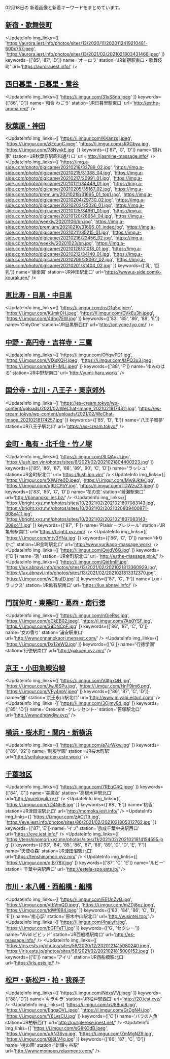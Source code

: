 

02月18日の
新着画像と新着キーワードをまとめています。

<DmmAffiliateIns />

## [新宿・歌舞伎町](/busty/0010)
<UpdateInfo
    img_links={[
    'https://aurora.iest.info/photos/sites/13/2020/11/2020112419210481-600x757.jpeg',
    'https://aurora.iest.info/photos/sites/13/2021/02/2021021803431466.jpeg'
    ]}
    keywords={['85', '87', 'D']}
    name='オーロラ'
    station='JR新宿駅東口・歌舞伎町'
    url='https://aurora.iest.info/'
/>
<DmmAffiliateIns />

## [西日暮里・日暮里・鶯谷](/busty/0060)
<UpdateInfo
    img_links={[
    'https://i.imgur.com/31xS8nb.jpeg'
    ]}
    keywords={['86', 'D']}
    name='和合 わごう'
    station='JR日暮里駅東口'
    url='http://esthe-aroma.red/'
/>
<DmmAffiliateIns />

## [秋葉原・神田](/busty/0080)
<UpdateInfo
    img_links={[
    'https://i.imgur.com/KKanzgI.jpeg',
    'https://i.imgur.com/zlEcugC.jpeg',
    'https://i.imgur.com/sRXGbya.jpg',
    'https://i.imgur.com/78NyvkE.jpg'
    ]}
    keywords={['87', 'C', 'D']}
    name='隠れ家'
    station='JR秋葉原駅昭和通り口'
    url='http://jasmine-massage.info/'
/>
<UpdateInfo
    img_links={[
    'https://img.a-side.com/photo/digicame/20210218/33789_02.jpg',
    'https://img.a-side.com/photo/digicame/20210215/31388_04.jpg',
    'https://img.a-side.com/photo/digicame/20210217/20991_01.jpg',
    'https://img.a-side.com/photo/digicame/20210121/34449_01.jpg',
    'https://img.a-side.com/photo/digicame/20210205/35167_02.jpg',
    'https://img.a-side.com/photo/premium/20210218/31695_01_top1.jpg',
    'https://img.a-side.com/photo/digicame/20210204/29730_02.jpg',
    'https://img.a-side.com/photo/digicame/20210202/25026_01.jpg',
    'https://img.a-side.com/photo/digicame/20210125/34961_01.jpg',
    'https://img.a-side.com/photo/digicame/20210120/26654_04.jpg',
    'https://img.a-side.com/photo/weekly/20201106/bn.jpg',
    'https://img.a-side.com/photo/premium/20210210/31695_01_index.jpg',
    'https://img.a-side.com/photo/digicame/20210211/35215_01.jpg',
    'https://img.a-side.com/photo/digicame/20210216/22456_02.jpg',
    'https://img.a-side.com/photo/weekly/20201023/bn.jpg',
    'https://img.a-side.com/photo/digicame/20210128/31018_01.jpg',
    'https://img.a-side.com/photo/digicame/20210212/34140_01.jpg',
    'https://img.a-side.com/photo/digicame/20210209/28062_02.jpg',
    'https://img.a-side.com/photo/digicame/20210201/31404_02.jpg'
    ]}
    keywords={['乳', '巨乳']}
    name='康楽園'
    station='JR神田駅北口'
    url='https://www.a-side.com/k-kourakuen/'
/>
<DmmAffiliateIns />

## [恵比寿・目黒・中目黒](/busty/0130)
<UpdateInfo
    img_links={[
    'https://i.imgur.com/nsD1q5p.jpeg',
    'https://i.imgur.com/KJmlr0H.jpeg',
    'https://i.imgur.com/DVkEu3h.jpeg',
    'https://i.imgur.com/4dhg7EW.jpg'
    ]}
    keywords={['83', '85', '86', '88', 'E']}
    name='OnlyOne'
    station='JR目黒駅西口'
    url='http://onlyone.tyo.cm/'
/>
<DmmAffiliateIns />

## [中野・高円寺・吉祥寺・三鷹](/busty/0180)
<UpdateInfo
    img_links={[
    'https://i.imgur.com/OYqwPD1.jpg',
    'https://i.imgur.com/VlXsKQH.jpeg',
    'https://i.imgur.com/laPQ3u3.jpeg',
    'https://i.imgur.com/azPHMLi.jpeg'
    ]}
    keywords={['88', 'F']}
    name='ゆみのはる'
    station='JR中野駅南口'
    url='http://yumi-haru.work/'
/>
<DmmAffiliateIns />

## [国分寺・立川・八王子・東京郊外](/busty/0200)
<UpdateInfo
    img_links={[
    'https://es-cream.tokyo/wp-content/uploads/2021/02/WeChat-Image_20210218174311.jpg',
    'https://es-cream.tokyo/wp-content/uploads/2021/02/WeChat-Image_20210218174257.jpg'
    ]}
    keywords={['85', 'D', 'E']}
    name='八王子蜜夢'
    station='JR八王子駅北口'
    url='https://es-cream.tokyo/'
/>
<DmmAffiliateIns />

## [金町・亀有・北千住・竹ノ塚](/busty/0230)
<UpdateInfo
    img_links={[
    'https://i.imgur.com/3LQAqUj.jpg',
    'https://lush.jpn.vin/photos/sites/6/2021/02/2021021804400223.jpg'
    ]}
    keywords={['85', '86', '87', '88', '89', '90', 'C', 'D']}
    name='ラッシュ'
    station='JR金町駅北口'
    url='https://lush.jpn.vin/'
/>
<UpdateInfo
    img_links={[
    'https://i.imgur.com/XWJYe0D.jpeg',
    'https://i.imgur.com/Mw9JkaV.jpg',
    'https://i.imgur.com/q9DCPbY.jpg',
    'https://i.imgur.com/TDWzuZ3.jpeg'
    ]}
    keywords={['83', '85', 'C', 'D']}
    name='花の恋'
    station='綾瀬駅東口'
    url='http://bananokoi.ies.bz/'
/>
<UpdateInfo
    img_links={[
    'https://bright.xyz.mn/photos/sites/10/2021/02/2021021807083143.jpg',
    'https://bright.xyz.mn/photos/sites/10/2021/02/2021020809400871-308x411.jpg',
    'https://bright.xyz.mn/photos/sites/10/2021/02/2021021807083143-308x411.jpg'
    ]}
    keywords={['87', 'F']}
    name='Plaisir・プレジール'
    station='JR亀有駅南口'
    url='https://bright.xyz.mn/'
/>
<UpdateInfo
    img_links={[
    'https://i.imgur.com/mtv3YNa.jpg'
    ]}
    keywords={['86', 'C', 'D']}
    name='ゆりかご'
    station='JR金町駅北口'
    url='http://www.yurikago-massage.work/'
/>
<UpdateInfo
    img_links={[
    'https://i.imgur.com/QvjdV6G.jpg'
    ]}
    keywords={['D']}
    name='雅'
    station='JR金町駅北口'
    url='http://esthe-massage.pink/'
/>
<UpdateInfo
    img_links={[
    'https://i.imgur.com/QidfmIF.jpg',
    'https://lux.abnavi.info/photos/sites/13/2021/02/2021021813360929.jpg',
    'https://lux.abnavi.info/photos/sites/13/2021/02/2021021813312370.jpg',
    'https://i.imgur.com/wC6jufD.jpg'
    ]}
    keywords={['87', 'C', 'F']}
    name='Lux・ラックス'
    station='JR亀有駅南口'
    url='https://lux.abnavi.info/'
/>
<DmmAffiliateIns />

## [門前仲町・東陽町・葛西・南行徳](/busty/0240)
<UpdateInfo
    img_links={[
    'https://i.imgur.com/nGjeRss.jpg',
    'https://i.imgur.com/oCkEB02.jpeg',
    'https://i.imgur.com/7Ab0YSF.jpg',
    'https://i.imgur.com/39DNCpF.jpg'
    ]}
    keywords={['86', '87', 'C', 'D']}
    name='女の香り'
    station='浦安駅東口'
    url='http://www.onnanokaori.mensest.com/'
/>
<UpdateInfo
    img_links={[
    'https://i.imgur.com/Dx12eWQ.jpg'
    ]}
    keywords={['G']}
    name='行徳学園'
    station='行徳駅南口'
    url='http://gakuen.xyz.mn/'
/>
<DmmAffiliateIns />

## [京王・小田急線沿線](/busty/0260)
<UpdateInfo
    img_links={[
    'https://i.imgur.com/V4tgxQH.jpg',
    'https://i.imgur.com/JwJ8SPu.jpg',
    'https://i.imgur.com/HnF9Im6.png',
    'https://i.imgur.com/VFy4npV.jpeg'
    ]}
    keywords={['86', '87', 'C', 'D']}
    name='雅'
    station='京王永山駅北口'
    url='http://www.miyabi.esturl.com/'
/>
<UpdateInfo
    img_links={[
    'https://i.imgur.com/3Ojmy8d.jpg'
    ]}
    keywords={['85', 'D']}
    name='Crescent -クレッセント-'
    station='笹塚駅北口'
    url='http://www.dhdwdjw.xyz/'
/>
<DmmAffiliateIns />

## [横浜・桜木町・関内・新横浜](/busty/0310)
<UpdateInfo
    img_links={[
    'https://i.imgur.com/a7JrWkw.jpg'
    ]}
    keywords={['89', '92']}
    name='制服学園'
    station='JR桜木町駅'
    url='http://seifukugarden.este.work/'
/>
<DmmAffiliateIns />

## [千葉地区](/busty/0500)
<UpdateInfo
    img_links={[
    'https://i.imgur.com/7REqC4Q.jpeg'
    ]}
    keywords={['84', 'C']}
    name='美魔女'
    station='高根木戸駅北口'
    url='http://yureloyuli.xyz/'
/>
<UpdateInfo
    img_links={[
    'https://i.imgur.com/rD4NhjB.jpg'
    ]}
    keywords={['88', 'E']}
    name='桃香'
    station='JR津田沼駅北口'
    url='http://momoka.iest.info/'
/>
<UpdateInfo
    img_links={[
    'https://i.imgur.com/zACtTIt.jpg',
    'https://eve.iest.info/photos/sites/86/2021/02/2021021805312762.jpg'
    ]}
    keywords={['87', 'E']}
    name='イブ'
    station='京成千葉中央駅西口'
    url='https://eve.iest.info/'
/>
<UpdateInfo
    img_links={[
    'https://tenshinomori.xyz.mn/photos/sites/11/2021/02/2021021814154555.jpg'
    ]}
    keywords={['83', '84', '85', '86', '87', '88', '89', 'C', 'D', 'E', 'F']}
    name='天使の森'
    station='JR津田沼駅北口'
    url='https://tenshinomori.xyz.mn/'
/>
<UpdateInfo
    img_links={[
    'https://i.imgur.com/qIBr78V.jpg'
    ]}
    keywords={['87', 'C', 'E']}
    name='ルビー'
    station='千葉中央駅西口'
    url='http://estela-spa.ests.jp/'
/>
<DmmAffiliateIns />

## [市川・本八幡・西船橋・船橋](/busty/0510)
<UpdateInfo
    img_links={[
    'https://i.imgur.com/EEUnZyG.jpg',
    'https://i.imgur.com/ytbVmQD.jpeg',
    'https://i.imgur.com/mZDj8oz.jpeg',
    'https://i.imgur.com/tdWf884.jpeg'
    ]}
    keywords={['83', '84', '86', 'C', 'D', 'E']}
    name='癒心邸'
    station='原木中山駅北口'
    url='http://yusintei.top/'
/>
<UpdateInfo
    img_links={[
    'https://i.imgur.com/4nalyfr.jpg',
    'https://i.imgur.com/bGFFeT1.jpg'
    ]}
    keywords={['G', 'セクシー']}
    name='Vivid ビビッド'
    station='JR西船橋駅南口'
    url='http://es-massage.info/'
/>
<UpdateInfo
    img_links={[
    'https://iris.ests.jp/photos/sites/58/2020/12/2020121415080240.jpeg',
    'https://iris.ests.jp/photos/sites/58/2021/02/2021021815000152.jpeg'
    ]}
    keywords={['E']}
    name='アイリ'
    station='JR西船橋駅北口'
    url='https://iris.ests.jp/'
/>
<DmmAffiliateIns />

## [松戸・新松戸・柏・我孫子](/busty/0520)
<UpdateInfo
    img_links={[
    'https://i.imgur.com/NdxsVVj.jpeg'
    ]}
    keywords={['88', 'D']}
    name='キラキラ'
    station='JR松戸駅西口'
    url='http://20.iest.xyz/'
/>
<UpdateInfo
    img_links={[
    'https://i.imgur.com/xU88uu8.jpg',
    'https://i.imgur.com/EggaOVL.jpeg',
    'https://i.imgur.com/GrDgN4i.jpg',
    'https://i.imgur.com/Y6LvsCU.jpg'
    ]}
    keywords={['C']}
    name='バラの人魚'
    station='JR柏駅西口'
    url='http://purplerose.jpest.net/'
/>
<UpdateInfo
    img_links={[
    'https://i.imgur.com/sG8KOdB.jpeg',
    'https://i.imgur.com/uAN36vq.jpg',
    'https://i.imgur.com/ZmMgNZ9.jpg',
    'https://i.imgur.com/Qj8LV4q.jpg'
    ]}
    keywords={['86', '87', 'C', 'D']}
    name='桃の園'
    station='新鎌ヶ谷駅'
    url='http://www.momoen.relaxmens.com/'
/>
<DmmAffiliateIns />

<DmmAffiliateScript />
